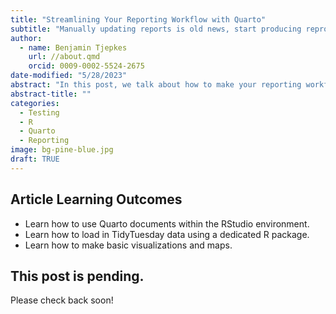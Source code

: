 ```yaml
---
title: "Streamlining Your Reporting Workflow with Quarto"
subtitle: "Manually updating reports is old news, start producing reproducible documents."
author:
  - name: Benjamin Tjepkes  
    url: //about.qmd
    orcid: 0009-0002-5524-2675
date-modified: "5/28/2023"
abstract: "In this post, we talk about how to make your reporting workflows much easier by using reproducible formats. We run through an example, using birdfeeder visitation data from FeederWatch, on parameterizing reports using Quarto in the RStudio environment."
abstract-title: ""
categories:
  - Testing 
  - R
  - Quarto
  - Reporting
image: bg-pine-blue.jpg
draft: TRUE
---
```


::: {.callout-tip .intro-callout}
## Article Learning Outcomes

- Learn how to use Quarto documents within the RStudio environment.
- Learn how to load in TidyTuesday data using a dedicated R package.
- Learn how to make basic visualizations and maps.

:::


## This post is pending.

Please check back soon!

